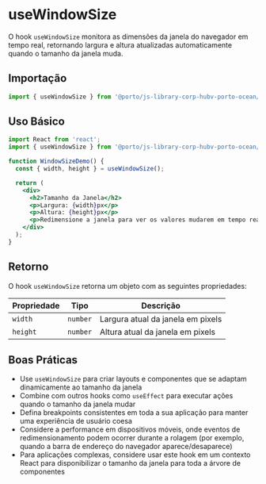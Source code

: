 

<Meta title="Hooks/UseWindowSize" />

# useWindowSize

O hook `useWindowSize` monitora as dimensões da janela do navegador em tempo real, retornando largura e altura atualizadas automaticamente quando o tamanho da janela muda.

## Importação

```jsx
import { useWindowSize } from '@porto/js-library-corp-hubv-porto-ocean/hooks';
```

## Uso Básico

```jsx
import React from 'react';
import { useWindowSize } from '@porto/js-library-corp-hubv-porto-ocean/hooks';

function WindowSizeDemo() {
  const { width, height } = useWindowSize();

  return (
    <div>
      <h2>Tamanho da Janela</h2>
      <p>Largura: {width}px</p>
      <p>Altura: {height}px</p>
      <p>Redimensione a janela para ver os valores mudarem em tempo real.</p>
    </div>
  );
}
```

## Retorno

O hook `useWindowSize` retorna um objeto com as seguintes propriedades:

| Propriedade | Tipo | Descrição |
|-------------|------|-----------|
| `width` | `number` | Largura atual da janela em pixels |
| `height` | `number` | Altura atual da janela em pixels |



## Boas Práticas

- Use `useWindowSize` para criar layouts e componentes que se adaptam dinamicamente ao tamanho da janela
- Combine com outros hooks como `useEffect` para executar ações quando o tamanho da janela mudar
- Defina breakpoints consistentes em toda a sua aplicação para manter uma experiência de usuário coesa
- Considere a performance em dispositivos móveis, onde eventos de redimensionamento podem ocorrer durante a rolagem (por exemplo, quando a barra de endereço do navegador aparece/desaparece)
- Para aplicações complexas, considere usar este hook em um contexto React para disponibilizar o tamanho da janela para toda a árvore de componentes
